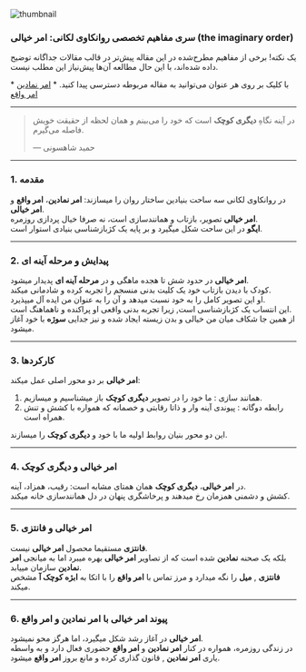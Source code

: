 
<section className="container flex max-w-screen-lg flex-col items-center mx-auto px-3 pt-4 pb-10">

<Image
  src={thumbnail}
  alt="thumbnail"
  className="mt-4 w-full rounded-2xl border object-cover"
/>

<div className="prose dark:prose-invert max-w-full mx-auto w-full text-justify mt-6">

### سری مفاهیم تخصصی روانکاوی لکانی: امر خیالی (the imaginary order)

<Alert>
  <Lightbulb className="h-4 w-4" />
  <AlertTitle>یک نکته!</AlertTitle>
  <AlertDescription>
برخی از مفاهیم مطرح‌شده در این مقاله پیش‌تر در قالب مقالات جداگانه توضیح داده شده‌اند، با این حال مطالعه آن‌ها پیش‌نیاز این مطلب نیست. 

با کلیک بر روی هر عنوان می‌توانید به مقاله مربوطه دسترسی پیدا کنید.
    * [امر نمادین](https://www.lacanian-psychoanalysis.com/concept-the-symbloic-order)
    * [امر واقع](https://www.lacanian-psychoanalysis.com/concept-the-real-order)
  </AlertDescription>
</Alert>

---

> در آینه نگاهِ **دیگری کوچک** است که خود را می‌بینم و همان لحظه از حقیقت خویش فاصله می‌گیرم.
>
> — حمید شاهسونی

---

### 1. مقدمه  
در روانکاوی لکانی سه ساحت بنیادین ساختار روان را میسازند: **امر نمادین**، **امر واقع** و **امر خیالی**.  
**امر خیالی** تصویر، بازتاب و همانندسازی است، نه صرفا خیال پردازی روزمره.  
**ایگو** در این ساحت شکل میگیرد و بر پایه یک کژبازشناسی بنیادی استوار است.  

---

### 2. پیدایش و **مرحله آینه ای**  
**امر خیالی** در حدود شش تا هجده ماهگی و در **مرحله آینه ای** پدیدار میشود.  
کودک با دیدن بازتاب خود یک کلیت بدنی منسجم را تجربه کرده و شادمانی میکند.  
او این تصویر کامل را به خود نسبت میدهد و آن را به عنوان من ایده آل میپذیرد.  
این انتساب یک کژبازشناسی است, زیرا تجربه بدنی واقعی او پراکنده و ناهماهنگ است.  
از همین جا شکاف میان من خیالی و بدن زیسته ایجاد شده و نیز جدایی **سوژه** با خود آغاز میشود.  

---

### 3. کارکردها  

**امر خیالی** بر دو محور اصلی عمل میکند:  
1. همانند سازی : ما خود را در تصویر **دیگری کوچک** باز میشناسیم و میسازیم.  
2. رابطه دوگانه : پیوندی آینه وار و ذاتا رقابتی و خصمانه که همواره با کشش و تنش همراه است.  

این دو محور بنیان روابط اولیه ما با خود و **دیگری کوچک** را میسازند.  

---

### 4. **امر خیالی** و **دیگری کوچک**  

در **امر خیالی**، **دیگری کوچک** همان همتای مشابه است: رقیب، همزاد، آینه.  
کشش و دشمنی همزمان رخ میدهند و پرخاشگری پنهان در دل همانندسازی خانه میکند.  

---

### 5. **امر خیالی** و **فانتزی**  
**فانتزی** مستقیما محصول **امر خیالی** نیست.  
بلکه یک صحنه **نمادین** شده است که از تصاویر **امر خیالی** بهره میبرد اما به میانجی **امر نمادین** سازمان مییابد.  
**فانتزی** , **میل** را نگه میدارد و مرز تماس با **امر واقع** را با اتکا به **ابژه کوچک آ** مشخص میکند.  

---

### 6. پیوند **امر خیالی** با **امر نمادین** و **امر واقع**  

**امر خیالی** در آغاز رشد شکل میگیرد، اما هرگز محو نمیشود.  
در زندگی روزمره، همواره در کنار **امر نمادین** و **امر واقع** حضوری فعال دارد و به واسطه یاری **امر نمادین** , قانون گذاری کرده و مانع بروز **امر واقع** میشود.

</div>
</section>
